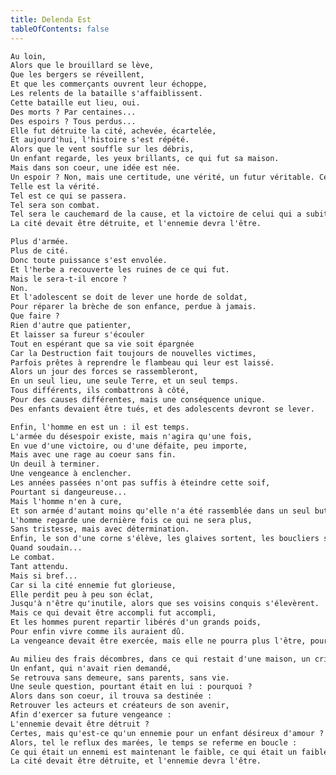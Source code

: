 ```yaml
---
title: Delenda Est
tableOfContents: false
---
```



```txt wrap
Au loin,
Alors que le brouillard se lève,
Que les bergers se réveillent,
Et que les commerçants ouvrent leur échoppe,
Les relents de la bataille s'affaiblissent.
Cette bataille eut lieu, oui.
Des morts ? Par centaines...
Des espoirs ? Tous perdus...
Elle fut détruite la cité, achevée, écartelée,
Et aujourd'hui, l'histoire s'est répété.
Alors que le vent souffle sur les débris,
Un enfant regarde, les yeux brillants, ce qui fut sa maison.
Mais dans son coeur, une idée est née.
Un espoir ? Non, mais une certitude, une vérité, un futur véritable. Ce qui est la cause de ceci doit payer.
Telle est la vérité.
Tel est ce qui se passera.
Tel sera son combat.
Tel sera le cauchemard de la cause, et la victoire de celui qui a subit.
La cité devait être détruite, et l'ennemie devra l'être.

Plus d'armée.
Plus de cité.
Donc toute puissance s'est envolée.
Et l'herbe a recouverte les ruines de ce qui fut.
Mais le sera-t-il encore ?
Non.
Et l'adolescent se doit de lever une horde de soldat,
Pour réparer la brèche de son enfance, perdue à jamais.
Que faire ?
Rien d'autre que patienter,
Et laisser sa fureur s'écouler
Tout en espérant que sa vie soit épargnée
Car la Destruction fait toujours de nouvelles victimes,
Parfois prêtes à reprendre le flambeau qui leur est laissé.
Alors un jour des forces se rassembleront,
En un seul lieu, une seule Terre, et un seul temps.
Tous différents, ils combattrons à côté,
Pour des causes différentes, mais une conséquence unique.
Des enfants devaient être tués, et des adolescents devront se lever.

Enfin, l'homme en est un : il est temps.
L'armée du désespoir existe, mais n'agira qu'une fois,
En vue d'une victoire, ou d'une défaite, peu importe,
Mais avec une rage au coeur sans fin.
Un deuil à terminer.
Une vengeance à enclencher.
Les années passées n'ont pas suffis à éteindre cette soif,
Pourtant si dangeureuse...
Mais l'homme n'en à cure,
Et son armée d'autant moins qu'elle n'a été rassemblée dans un seul but.
L'homme regarde une dernière fois ce qui ne sera plus,
Sans tristesse, mais avec détermination.
Enfin, le son d'une corne s'élève, les glaives sortent, les boucliers se préparent...
Quand soudain...
Le combat.
Tant attendu.
Mais si bref...
Car si la cité ennemie fut glorieuse,
Elle perdit peu à peu son éclat,
Jusqu'à n'être qu'inutile, alors que ses voisins conquis s'élevèrent.
Mais ce qui devait être accompli fut accompli,
Et les hommes purent repartir libérés d'un grands poids,
Pour enfin vivre comme ils auraient dû.
La vengeance devait être exercée, mais elle ne pourra plus l'être, pour l'homme dit victorieux.

Au milieu des frais décombres, dans ce qui restait d'une maison, un cri de désespoir s'éleva.
Un enfant, qui n'avait rien demandé,
Se retrouva sans demeure, sans parents, sans vie.
Une seule question, pourtant était en lui : pourquoi ?
Alors dans son coeur, il trouva sa destinée :
Retrouver les acteurs et créateurs de son avenir,
Afin d'exercer sa future vengeance :
L'ennemie devait être détruit ?
Certes, mais qu'est-ce qu'un ennemie pour un enfant désireux d'amour ?
Alors, tel le reflux des marées, le temps se referme en boucle :
Ce qui était un ennemi est maintenant le faible, ce qui était un faible est aujourd'hui l'ennemi.
La cité devait être détruite, et l'ennemie devra l'être.
```

<ByNcDcCc title="Delenda Est" year="1999" />